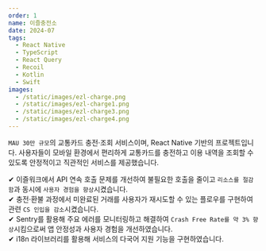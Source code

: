 ```yaml
---
order: 1
name: 이즐충전소
date: 2024-07
tags:
  - React Native
  - TypeScript
  - React Query
  - Recoil
  - Kotlin
  - Swift
images:
  - /static/images/ezl-charge.png
  - /static/images/ezl-charge1.png
  - /static/images/ezl-charge3.png
  - /static/images/ezl-charge4.png
---
```


`MAU 30만 규모`의 교통카드 충전·조회 서비스이며, React Native 기반의 프로젝트입니다.
사용자들이 모바일 환경에서 편리하게 교통카드를 충전하고 이용 내역을 조회할 수 있도록 안정적이고 직관적인 서비스를 제공했습니다.

✔ 이즐워크에서 API 연속 호출 문제를 개선하여 불필요한 호출을 줄이고 `리소스를 절감함`과 동시에 `사용자 경험을 향상`시켰습니다.<br/>
✔ 충전·환불 과정에서 미완료된 거래를 사용자가 재시도할 수 있는 플로우를 구현하여 관련 `CS 인입을 감소`시켰습니다. <br/>
✔ Sentry를 활용해 주요 에러를 모니터링하고 해결하여 `Crash Free Rate를 약 3% 향상`시킴으로써 앱 안정성과 사용자 경험을 개선하였습니다.<br/>
✔ i18n 라이브러리를 활용해 서비스의 다국어 지원 기능을 구현하였습니다.
